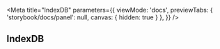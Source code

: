 
<Meta 
  title="IndexDB"
  parameters={{
    viewMode: 'docs',
    previewTabs: { 'storybook/docs/panel': null, canvas: { hidden: true } },
  }}
/>

## IndexDB

<Story name="Example">
  <IndexDB/>
</Story>
